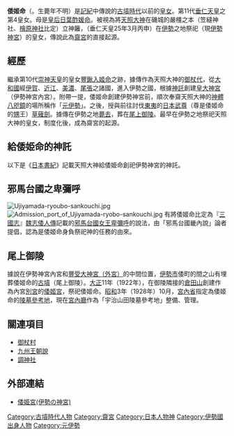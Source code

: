 '''倭姬命'''（{{lang|ja|やまとひめのみこと}}。生薨年不明）是[[記紀|記紀]]中傳說的[[古墳時代|古墳時代]]以前的[[皇女|皇女]]。第11代[[垂仁天皇|垂仁天皇]]之第4皇女。母是[[皇后|皇后]][[日葉酢媛命|日葉酢媛命]]。被視為將[[天照大神|天照大神]]在磯城的嚴橿之本（笠縫神社、[[檜原神社|檜原神社]]比定）立神籬，（垂仁天皇25年3月丙申）在[[伊勢國|伊勢]]之地祭祀（現[[伊勢神宮|伊勢神宮]]）的皇女，傳說此為[[齋宮|齋宮]]的直接起源。

==經歷==
繼承第10代[[崇神天皇|崇神天皇]]的皇女[[豐鍬入姬命|豐鍬入姬命]]之跡，據傳作為天照大神的[[御杖代|御杖代]]，從[[大和國|大和國]]經[[伊賀國|伊賀]]、[[近江國|近江]]、[[美濃國|美濃]]、[[尾張國|尾張]]之諸國，進入伊勢之國，根據[[神託|神託]]創建[[皇大神宮|皇大神宮]]（伊勢神宮內宮）。附帶一提，倭姬命創建伊勢神宮前，順次奉齋天照大神的[[神體|神體]][[八咫鏡|八咫鏡]]的場所稱作「[[元伊勢|元伊勢]]」。之後，授與前往討伐[[東夷|東夷]]的[[日本武尊|日本武尊]]（尊是倭姬命的[[甥|甥]]王）[[天叢雲劍|草薙劍]]。據傳在伊勢之地[[駕崩|薨去]]，葬在[[尾上御陵|尾上御陵]]。最早在伊勢之地祭祀天照大神的皇女，制度化後，成為齋宮的起源。

==給倭姫命的神託==
以下是《[[日本書紀|日本書紀]]》記載天照大神給倭姫命創祀伊勢神宮的神託。
{{Quotation|是神風伊勢國 則常世之浪重浪歸國也 傍國可怜國也 欲居是國|垂仁天皇25年3月丙申（10日）條}}

==邪馬台國之卑彌呼==
[[File:Ujiyamada-ryoubo-sankouchi.jpg|thumb]]
[[File:Admission_port_of_Ujiyamada-ryobo-sankouchi.jpg|thumb]]
有將倭姬命比定為『[[三國志|三國志]]』[[魏志倭人傳|魏志倭人傳]]記載的[[邪馬台國|邪馬台國]][[女王|女王]][[卑彌呼|卑彌呼]]的說法，由「邪馬台國畿內說」論者提倡，認為是倭姬命身負祭祀神的任務的由來。

==尾上御陵==
據說在伊勢神宮內宮和[[豐受大神宮|豐受大神宮（外宮）]]的中間位置，[[伊勢市|伊勢市]]倭町的間之山有埋葬倭姬命的[[古墳|古墳]]（尾上御陵）。[[大正|大正]]11年（1922年），在御陵隣接的[[倉田山|倉田山]]創建作為內宮[[別宮|別宮]]的[[倭姬宮|倭姬宮]]，祭祀倭姬命。[[昭和|昭和]]3年（1928年）10月，[[宮內省|宮內省]]指定為倭姬命的[[陵墓參考地|陵墓參考地]]，現在[[宮內廳|宮內廳]]作為「宇治山田陵墓參考地」整備、管理。

==關連項目==
*[[御杖村|御杖村]]
*[[九州王朝說|九州王朝說]]
*[[調神社|調神社]]

==外部連結==
*[http://www.isejingu.or.jp/naigu/naigu4.htm 倭姫宮(伊勢の神宮)]{{Wayback|url=http://www.isejingu.or.jp/naigu/naigu4.htm |date=20060625154317 }}

[[Category:古墳時代人物|Category:古墳時代人物]]
[[Category:齋宮|Category:齋宮]]
[[Category:日本人物神|Category:日本人物神]]
[[Category:伊勢國出身人物|Category:伊勢國出身人物]]
[[Category:元伊勢|Category:元伊勢]]